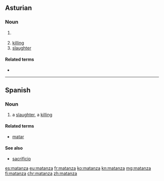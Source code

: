  

==Asturian==

===Noun===
{{ast-noun|f|matances}}

# {{l|en|kill}} {{gloss|act of killing}}
# [[killing]]
# [[slaughter]]

====Related terms====
* {{l|ast|matar}}

----

==Spanish==

===Noun===
{{es-noun|f}}

# a [[slaughter]], a [[killing]]

====Related terms====
* [[matar]] {{pos_v}}

====See also====
* [[sacrificio]] {{g|m}}

[[es:matanza]]
[[eu:matanza]]
[[fr:matanza]]
[[ko:matanza]]
[[kn:matanza]]
[[mg:matanza]]
[[fi:matanza]]
[[chr:matanza]]
[[zh:matanza]]
